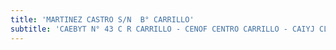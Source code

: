 ```yaml
---
title: 'MARTINEZ CASTRO S/N  B° CARRILLO'
subtitle: 'CAEBYT N° 43 C R CARRILLO - CENOF CENTRO CARRILLO - CAIYJ CLUB CARRILLO - PI CENTRO COMUNITARIO RAMON CARRILLO'
---
```


#
